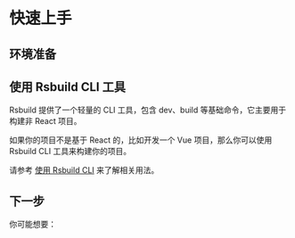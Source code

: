 # 快速上手

## 环境准备


<NodeVersion />

## 使用 Rsbuild CLI 工具

Rsbuild 提供了一个轻量的 CLI 工具，包含 dev、build 等基础命令，它主要用于构建非 React 项目。

如果你的项目不是基于 React 的，比如开发一个 Vue 项目，那么你可以使用 Rsbuild CLI 工具来构建你的项目。

请参考 [使用 Rsbuild CLI](/guide/basic/builder-cli) 来了解相关用法。

## 下一步

你可能想要：


<NextSteps>
  <Step
    href="/guide/start/glossary.html"
    title="名词解释"
    description="了解 Rsbuild 相关的概念"
  />
  <Step
    href="/guide/start/features.html"
    title="功能导航"
    description="了解 Rsbuild 提供的所有功能"
  />
  <Step
    href="/config/index.html"
    title="查阅配置"
    description="查看详细的配置文档"
  />
</NextSteps>
